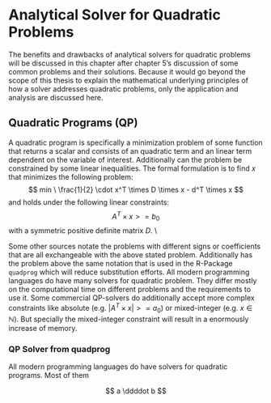 # Analytical Solver for Quadratic Problems
The benefits and drawbacks of analytical solvers for quadratic problems will be discussed in this chapter after chapter 5's discussion of some common problems and their solutions. Because it would go beyond the scope of this thesis to explain the mathematical underlying principles of how a solver addresses quadratic problems, only the application and analysis are discussed here.

## Quadratic Programs (QP)
A quadratic program is specifically a minimization problem of some function that returns a scalar and consists of an quadratic term and an linear term dependent on the variable of interest. Additionally can the problem be constrained by some linear inequalities. The formal formulation is to find $x$ that minimizes the following problem:
$$
  min \ \frac{1}{2} \cdot x^T \times D \times x - d^T \times x 
$$
and holds under the following linear constraints:
$$
  A^T \times x >= b_0
$$
with a symmetric positive definite matrix $D$. \\

Some other sources notate the problems with different signs or coefficients that are all exchangeable with the above stated problem. Additionally has the problem above the same notation that is used in the R-Package `quadprog` which will reduce substitution efforts. All modern programming languages do have many solvers for quadratic problem. They differ mostly on the computational time on different problems and the requirements to use it. Some commercial QP-solvers do additionally accept more complex constraints like absolute (e.g. $|A^T \times x| >= a_0$) or mixed-integer (e.g. $x \in \mathbb{N}$). But specially the mixed-integer constraint will result in a enormously increase of memory.

### QP Solver from quadprog
All modern programming languages do have solvers for quadratic programs. Most of them


$$
 a \ddddot b
$$







